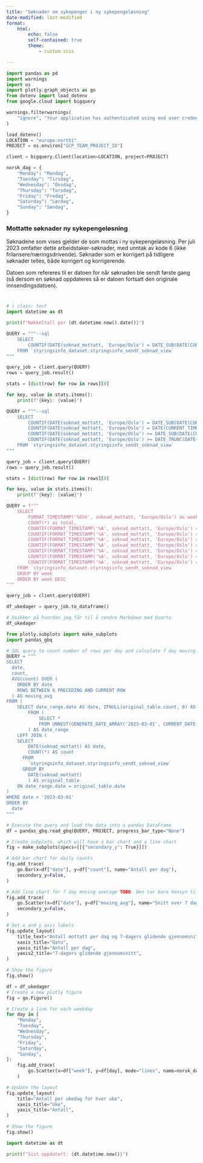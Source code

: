 ```yaml
---
title: "Søknader om sykepenger i ny sykepengeløsning"
date-modified: last-modified
format:
    html:
        echo: false
        self-contained: true
        theme:
            - custom.scss

---
```


```python
import pandas as pd
import warnings
import os
import plotly.graph_objects as go
from dotenv import load_dotenv
from google.cloud import bigquery

warnings.filterwarnings(
    "ignore", "Your application has authenticated using end user credentials"
)

load_dotenv()
LOCATION = "europe-north1"
PROJECT = os.environ["GCP_TEAM_PROJECT_ID"]

client = bigquery.Client(location=LOCATION, project=PROJECT)

norsk_dag = {
    "Monday": "Mandag",
    "Tuesday": "Tirsdag",
    "Wednesday": "Onsdag",
    "Thursday": "Torsdag",
    "Friday": "Fredag",
    "Saturday": "Lørdag",
    "Sunday": "Søndag",
}
```

### Mottatte søknader ny sykepengeløsning

Søknadene som vises gjelder de som mottas i ny sykepengeløsning. Per juli 2023 omfatter dette arbeidstaker-søknader, med unntak av kode 6 (ikke frilansere/næringsdrivende). Søknader som er korrigert på tidligere søknader telles, både korrigert og korrigerende.

Datoen som refereres til er datoen for når søknaden ble sendt første gang (så dersom en søknad oppdateres så er datoen fortsatt den originale innsendingsdatoen).

#

```python
# | class: test
import datetime as dt

print(f"Nøkkeltall per {dt.datetime.now().date()}")

```

```python

QUERY = """--sql
    SELECT
        COUNTIF(DATE(soknad_mottatt, 'Europe/Oslo') = DATE_SUB(DATE(CURRENT_TIMESTAMP(), 'Europe/Oslo'), INTERVAL 1 DAY)) as `Mottatt i går`
    FROM `styringsinfo_dataset.styringsinfo_sendt_soknad_view`
""" 

query_job = client.query(QUERY)
rows = query_job.result()

stats = [dict(row) for row in rows][0]

for key, value in stats.items():
    print(f"{key}: {value}")

```

```python

QUERY = """--sql
    SELECT
        COUNTIF(DATE(soknad_mottatt, 'Europe/Oslo') = DATE_SUB(DATE(CURRENT_TIMESTAMP(), 'Europe/Oslo'), INTERVAL 1 DAY)) as `Mottatt i går`,
        COUNTIF(DATE(soknad_mottatt, 'Europe/Oslo') = DATE(CURRENT_TIMESTAMP(), 'Europe/Oslo')) as `Mottatt i dag`,
        COUNTIF(DATE(soknad_mottatt, 'Europe/Oslo') >= DATE_SUB(DATE(CURRENT_TIMESTAMP(), 'Europe/Oslo'), INTERVAL 1 WEEK) AND DATE(soknad_mottatt, 'Europe/Oslo') < DATE(CURRENT_TIMESTAMP(), 'Europe/Oslo')) as `Mottatt siste syv hele dager`,
        COUNTIF(DATE(soknad_mottatt, 'Europe/Oslo') >= DATE_TRUNC(DATE(CURRENT_TIMESTAMP(), 'Europe/Oslo'), MONTH)) as `Mottatt denne måneden`
    FROM `styringsinfo_dataset.styringsinfo_sendt_soknad_view`
"""

query_job = client.query(QUERY)
rows = query_job.result()

stats = [dict(row) for row in rows][0]

for key, value in stats.items():
    print(f"{key}: {value}")
```



```python
QUERY = f"""
    SELECT
        FORMAT_TIMESTAMP('%G%V', soknad_mottatt, 'Europe/Oslo') as week,
        COUNT(*) as total,
        COUNTIF(FORMAT_TIMESTAMP('%A', soknad_mottatt, 'Europe/Oslo') = 'Monday') as Monday,
        COUNTIF(FORMAT_TIMESTAMP('%A', soknad_mottatt, 'Europe/Oslo') = 'Tuesday') as Tuesday,
        COUNTIF(FORMAT_TIMESTAMP('%A', soknad_mottatt, 'Europe/Oslo') = 'Wednesday') as Wednesday,
        COUNTIF(FORMAT_TIMESTAMP('%A', soknad_mottatt, 'Europe/Oslo') = 'Thursday') as Thursday,
        COUNTIF(FORMAT_TIMESTAMP('%A', soknad_mottatt, 'Europe/Oslo') = 'Friday') as Friday,
        COUNTIF(FORMAT_TIMESTAMP('%A', soknad_mottatt, 'Europe/Oslo') = 'Saturday') as Saturday,
        COUNTIF(FORMAT_TIMESTAMP('%A', soknad_mottatt, 'Europe/Oslo') = 'Sunday') as Sunday
    FROM `styringsinfo_dataset.styringsinfo_sendt_soknad_view`
    GROUP BY week
    ORDER BY week DESC
"""

query_job = client.query(QUERY)

df_ukedager = query_job.to_dataframe()

# Usikker på hvordan jeg får til å rendre Markdown med Quarto
df_ukedager
```

```python
from plotly.subplots import make_subplots
import pandas_gbq

# SQL query to count number of rows per day and calculate 7 day moving average
QUERY = """
SELECT 
  date, 
  count,
  AVG(count) OVER (
    ORDER BY date
    ROWS BETWEEN 6 PRECEDING AND CURRENT ROW
  ) AS moving_avg
FROM (
    SELECT date_range.date AS date, IFNULL(original_table.count, 0) AS count
        FROM (
            SELECT *
            FROM UNNEST(GENERATE_DATE_ARRAY('2023-03-01', CURRENT_DATE())) AS date
        ) AS date_range
    LEFT JOIN (
    SELECT
        DATE(soknad_mottatt) AS date,
        COUNT(*) AS count
      FROM
        `styringsinfo_dataset.styringsinfo_sendt_soknad_view`
      GROUP BY
        DATE(soknad_mottatt)
        ) AS original_table
    ON date_range.date = original_table.date
)
WHERE date > '2023-03-01'
ORDER BY 
  date
"""

# Execute the query and load the data into a pandas DataFrame
df = pandas_gbq.read_gbq(QUERY, PROJECT, progress_bar_type="None")

# Create subplots, which will have a bar chart and a line chart
fig = make_subplots(specs=[[{"secondary_y": True}]])

# Add bar chart for daily counts
fig.add_trace(
    go.Bar(x=df["date"], y=df["count"], name="Antall per dag"),
    secondary_y=False,
)

# Add line chart for 7 day moving average TODO: Den tar bare hensyn til dager med data!
fig.add_trace(
    go.Scatter(x=df["date"], y=df["moving_avg"], name="Snitt over 7 dager"),
    secondary_y=False,
)

# Set x and y axis labels
fig.update_layout(
    title_text="Antall mottatt per dag og 7-dagers glidende gjennomsnitt",
    xaxis_title="Dato",
    yaxis_title="Antall per dag",
    yaxis2_title="7-dagers glidende gjennomsnitt",
)

# Show the figure
fig.show()
```

```python

df = df_ukedager
# Create a new plotly figure
fig = go.Figure()

# Create a line for each weekday
for day in [
    "Monday",
    "Tuesday",
    "Wednesday",
    "Thursday",
    "Friday",
    "Saturday",
    "Sunday",
]:
    fig.add_trace(
        go.Scatter(x=df["week"], y=df[day], mode="lines", name=norsk_dag[day])
    )

# Update the layout
fig.update_layout(
    title="Antall per ukedag for hver uke",
    xaxis_title="Uke",
    yaxis_title="Antall",
)

# Show the figure
fig.show()
```

```python
import datetime as dt

print(f"Sist oppdatert: {dt.datetime.now()}")
```